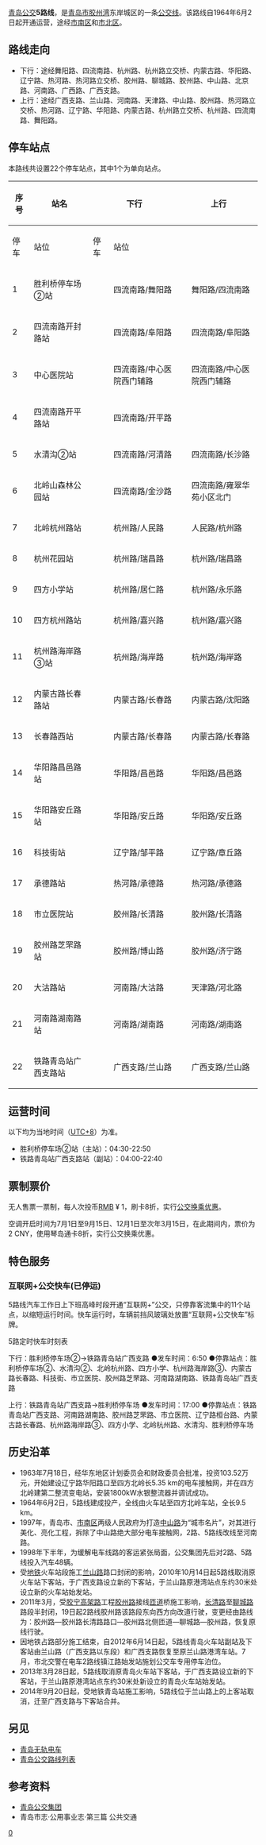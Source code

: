 {{Infobox Bus Route 
| image= [[File:SWB5106.jpg|250px]]<br />[[File:JK5109D.jpg|250px]]<br />[[File:SWB6117Q8.jpg|250px]]
| number= 5路线
| operator= [[青岛公交#青岛公交集团|公交]]市北巴士第二分公司 
| garage= 舞阳路场站
| length= 13.24 [[千米|km]]
| time= 
| start= 胜利桥停车场②站
| via= 
| end= 铁路青岛站广西支路站
| frequency= 
| Other_route= 
| vehicle= 郑州宇通ZK5105 A、ZK 5105 C<br>济南豪沃 JK5109D
| Fare= RMB ¥ 1
空调开启时2元
| Section_Fare1=
| Section_Fare2=
| compete= 
| bgcolor= green
| fontcolor= white
}}
[[青岛公交|青岛公交]]'''5路线'''，是[[青岛市|青岛市]][[胶州湾|胶州湾]]东岸城区的一条[[青岛公交路线列表|公交线]]。该路线自1964年6月2日起开通运营，途经[[市南区|市南区]]和[[市北区|市北区]]{{参|name=地图|{{cite|url=http://ditu.amap.com/search?query=5%E8%B7%AF&city=370200|title=高德地图 青岛5路|publisher=高德地图|accessdate=2016-10-17|archive-date=2016-10-18|archive-url=https://web.archive.org/web/20161018215609/http://ditu.amap.com/search?query=5%E8%B7%AF&city=370200|dead-url=no}}}}。

==路线走向==
*下行：途经舞阳路、四流南路、杭州路、杭州路立交桥、内蒙古路、华阳路、辽宁路、热河路、热河路立交桥、胶州路、聊城路、胶州路、中山路、北京路、河南路、广西路、广西支路。
*上行：途经广西支路、兰山路、河南路、天津路、中山路、胶州路、热河路立交桥、热河路、辽宁路、华阳路、内蒙古路、杭州路立交桥、杭州路、四流南路、舞阳路。 {{参|name=指南|{{cite|author=青岛公交集团有限责任公司|title=青岛市公共交通汽电车乘车指南|location=青岛|publisher=青岛出版社|date=2002-05|isbn=7543620901}}}}{{参|name=新闻网A|{{cite|url=http://news.qingdaonews.com/qingdao/2014-11/19/content_10777421.htm|title=权威版青岛公交线路站点大全出炉 出门不迷路|publisher=青岛日报-青报网|date=2014-11-19|accessdate=2016-10-13|archive-date=2020-12-20|archive-url=https://web.archive.org/web/20201220001225/http://news.qingdaonews.com/qingdao/2014-11/19/content_10777421.htm|dead-url=no}}}}{{参|name=地图}}


==停车站点==
本路线共设置22个停车站点，其中1个为单向站点。{{参|name=指南}}{{参|name=官网|{{cite|url=http://www.qdbus.com.cn/web/XianLuList2.aspx?type=5|title=智能出行 > 线路站点 > 5路|publisher=青岛公交集团网站|access-date=2016-09-12|archive-url=https://web.archive.org/web/20161018230740/http://www.qdbus.com.cn/web/XianLuList2.aspx?type=5|archive-date=2016-10-18|dead-url=yes}}}}{{参|name=新闻网|{{cite|url=http://travel.qingdaonews.com/gongjiao/5road.html|title=青岛5路公交车路线|publisher=青岛新闻网|accessdate=2016-10-17|archive-date=2018-03-14|archive-url=https://web.archive.org/web/20180314200742/http://travel.qingdaonews.com/gongjiao/5road.html|dead-url=no}}}}{{参|name=新闻网A}}

{| class="wikitable" 
!rowspan="2" |序号!!rowspan="2" |站名!!colspan="2" |下行!!colspan="2" |上行!!rowspan="2" |换乘地铁!!rowspan="2" |备注
|-
!停车!!站位!!停车!!站位
|-
|1||胜利桥停车场②站||{{QP|快下}}{{QP|tbus}}{{QP|bus}}||四流南路/舞阳路||{{QP|快上}}{{QP|tbus}}{{QP|bus}}||舞阳路/四流南路||[[胜利桥（纺织谷）站|胜利桥站]]{{QM|1i}}||
|-
|2||四流南路开封路站||{{QP|下}}{{QP|tbus}}{{QP|bus}}||四流南路/阜阳路||{{QP|上}}{{QP|tbus}}{{QP|bus}}||四流南路/阜阳路||[[开封路站|开封路站]]{{QM|1i}}||
|-
|3||中心医院站||{{QP|下}}{{QP|tbus}}{{QP|bus}}||四流南路/中心医院西门辅路||{{QP|上}}{{QP|tbus}}{{QP|bus}}||四流南路/中心医院西门辅路||||
|-
|4||四流南路开平路站||{{QP|下}}{{QP|tbus}}{{QP|bus}}||四流南路/开平路||||||||
|-
|5||水清沟②站||{{QP|快下}}{{QP|tbus}}{{QP|bus}}||四流南路/河清路||{{QP|快上}}{{QP|tbus}}{{QP|bus}}||四流南路/长沙路||[[水清沟站|水清沟站]]{{QM|1i}}||
|-
|6||北岭山森林公园站||{{QP|下}}{{QP|tbus}}{{QP|bus}}||四流南路/金沙路||{{QP|上}}{{QP|tbus}}{{QP|bus}}||四流南路/雍翠华苑小区北门||||
|-
|7||北岭杭州路站||{{QP|快下}}{{QP|tbus}}{{QP|bus}}||杭州路/人民路||{{QP|快上}}{{QP|tbus}}{{QP|bus}}||人民路/杭州路||[[北岭站|北岭站]]{{QM|1i}}||
|-
|8||杭州花园站||{{QP|下}}{{QP|tbus}}{{QP|bus}}||杭州路/瑞昌路||{{QP|上}}{{QP|tbus}}{{QP|bus}}||杭州路/瑞昌路||||
|-
|9||四方小学站||{{QP|快下}}{{QP|tbus}}{{QP|bus}}||杭州路/居仁路||{{QP|快上}}{{QP|tbus}}{{QP|bus}}||杭州路/永乐路||||
|-
|10||四方杭州路站||{{QP|下}}{{QP|tbus}}{{QP|bus}}||杭州路/嘉兴路||{{QP|上}}{{QP|tbus}}{{QP|bus}}||杭州路/嘉兴路||||
|-
|11||杭州路海岸路③站||{{QP|快下}}{{QP|tbus}}{{QP|bus}}||杭州路/海岸路||{{QP|快上}}{{QP|tbus}}{{QP|bus}}||杭州路/海岸路||||
|-
|12||内蒙古路长春路站||{{QP|快下}}{{QP|tbus}}{{QP|bus}}||内蒙古路/长春路||{{QP|快上}}{{QP|tbus}}{{QP|bus}}||内蒙古路/沈阳路||[[内蒙古路站|内蒙古路站]]{{QM|4i}}||
|-
|13||长春路西站||{{QP|下}}{{QP|tbus}}{{QP|bus}}||内蒙古路/长春路||{{QP|上}}{{QP|tbus}}{{QP|bus}}||内蒙古路/长春路||[[内蒙古路站|内蒙古路站]]{{QM|4i}}||
|-
|14||华阳路昌邑路站||{{QP|下}}{{QP|tbus}}{{QP|bus}}||华阳路/昌邑路||{{QP|上}}{{QP|tbus}}{{QP|bus}}||华阳路/昌邑路||[[昌邑路站|昌邑路站]]{{QM|4i}}||
|-
|15||华阳路安丘路站||{{QP|下}}{{QP|tbus}}{{QP|bus}}||华阳路/安丘路||{{QP|上}}{{QP|tbus}}{{QP|bus}}||华阳路/安丘路||||
|-
|16||科技街站||{{QP|快下}}{{QP|tbus}}{{QP|bus}}||辽宁路/邹平路||{{QP|快上}}{{QP|tbus}}{{QP|bus}}||辽宁路/章丘路||[[泰山路站|泰山路站]]{{QM|2i}}{{QM|4i}}||
|-
|17||承德路站||{{QP|下}}{{QP|tbus}}{{QP|bus}}||热河路/承德路||{{QP|上}}{{QP|tbus}}{{QP|bus}}||热河路/承德路||||
|-
|18||市立医院站||{{QP|快下}}{{QP|tbus}}{{QP|bus}}||胶州路/长清路||{{QP|快上}}{{QP|tbus}}{{QP|bus}}||胶州路/长清路||[[江苏路站_(青岛地铁)|江苏路站]]{{QM|1i}}{{QM|4i}}||
|-
|19||胶州路芝罘路站||{{QP|快下}}{{QP|tbus}}{{QP|bus}}||胶州路/博山路||{{QP|快上}}{{QP|tbus}}{{QP|bus}}||胶州路/济宁路||[[中山路站_(青岛地铁)|中山路站]]{{QM|1i}}||
|-
|20||大沽路站||{{QP|下}}{{QP|tbus}}{{QP|bus}}||河南路/大沽路||{{QP|上}}{{QP|tbus}}{{QP|bus}}||天津路/河北路||||
|-
|21||河南路湖南路站||{{QP|快下}}{{QP|tbus}}{{QP|bus}}||河南路/湖南路||{{QP|快上}}{{QP|tbus}}{{QP|bus}}||河南路/湖南路||||
|-
|22||铁路青岛站广西支路站||{{QP|快下}}{{QP|tbus}}{{QP|bus}}||广西支路/兰山路||{{QP|快上}}{{QP|tbus}}{{QP|bus}}||广西支路/兰山路||[[青岛站|青岛站]]{{QM|1i}}{{QM|3i}}||起讫并站
|}

==运营时间==
以下均为当地时间（[[UTC+8|UTC+8]]）为准。{{参|name=指南}}{{参|name=官网}}{{参|name=新闻网}}
*胜利桥停车场②站（主站）：04:30-22:50
*铁路青岛站广西支路站（副站）：04:00-22:40

==票制票价==
无人售票一票制，每人次投币[[人民币|RMB]] ¥ 1，刷卡8折，实行[[青岛公交#换乘优惠|公交换乘优惠]]。{{参|name=新闻网}}

空调开启时间为7月1日至9月15日、12月1日至次年3月15日，在此期间内，票价为2 CNY，使用琴岛通卡8折，实行公交换乘优惠。

==特色服务==
===互联网+公交快车(已停运)===
5路线汽车工作日上下班高峰时段开通“互联网+”公交{{QP|快}}，只停靠客流集中的11个站点，以缩短运行时间。快车运行时，车辆前挡风玻璃处放置“互联网+公交快车”标牌。{{参|{{cite|url=http://minsheng.qingdaonews.com/content/2016-01/05/content_11430230.htm|title=青岛公交开通"互联网+公交快车" 共5种方式|publisher=青岛新闻网|date=2016-01-05|accessdate=2016-09-13|archive-date=2020-05-12|archive-url=https://web.archive.org/web/20200512174333/http://minsheng.qingdaonews.com/content/2016-01/05/content_11430230.htm|dead-url=no}}}}

5路定时快车时刻表

下行：胜利桥停车场②→铁路青岛站广西支路
●发车时间：6:50
●停靠站点：胜利桥停车场②、水清沟②、北岭杭州路、四方小学、杭州路海岸路③、内蒙古路长春路、科技街、市立医院、胶州路芝罘路、河南路湖南路、铁路青岛站广西支路

上行：铁路青岛站广西支路→胜利桥停车场
●发车时间：17:00
●停靠站点：铁路青岛站广西支路、河南路湖南路、胶州路芝罘路、市立医院、辽宁路桓台路、内蒙古路长春路、杭州路海岸路③、四方小学、北岭杭州路、水清沟、胜利桥停车场

==历史沿革==
*1963年7月18日，经华东地区计划委员会和财政委员会批准，投资103.52万元，开始建设辽宁路华阳路口至四方北岭长5.35 km的电车接触网，并在四方北岭建第二整流变电站，安装1800kW水银整流器并调试成功。
*1964年6月2日，5路线建成投产，全线由火车站至四方北岭车站，全长9.5 km。
*1997年，青岛市、[[市南区|市南区]]两级人民政府为打造[[中山路_(青岛)|中山路]]为“城市名片”，对其进行美化、亮化工程，拆除了中山路绝大部分电车接触网，2路、5路线改线至河南路。
*1998年下半年，为缓解电车线路的客运紧张局面，公交集团先后对2路、5路线投入汽车48辆。
*受[[青岛地铁|地铁]]火车站段施工[[兰山路_(青岛)|兰山路]]路口封闭的影响，2010年10月14日起5路线取消原火车站下客站，于广西支路设立新的下客站，于兰山路原港湾站点东约30米处设立新的火车站始发站。{{参|{{cite|url=http://house.qingdaonews.com/content/2010-10/14/content_8524439_2.htm|title=地铁施工用十八般兵器 2路5路电车线连夜改线|date=2010-10-14|publisher=青岛新闻网-青岛晚报|author=徐美中|accessdate=2016-09-12|archive-date=2016-09-20|archive-url=https://web.archive.org/web/20160920180720/http://house.qingdaonews.com/content/2010-10/14/content_8524439_2.htm|dead-url=no}}}}
*2011年3月，受[[胶宁高架路|胶宁高架路]]工程[[胶州路_(青岛)|胶州路]]接线[[匝道|匝道]]桥施工影响，[[长清路_(青岛)|长清路]]至[[聊城路_(青岛)|聊城路]]路段半封闭，19日起2路线胶州路该路段东向西方向改道行驶，变更经由路线为：胶州路—胶州路长清路路口—胶州路北侧匝道—聊城路—胶州路，恢复原线行驶。{{参|{{cite|url=http://www.qingdaonews.com/content/2011-03/18/content_8704071.htm|title=胶州路开架快速路大桥 聊城路半封闭施工|date=2011-03-18|publisher=青岛新闻网-青岛早报|author=陈勇、高海、王友科}}}}
*因地铁占路部分施工结束，自2012年6月14日起，5路线青岛火车站副站及下客站由兰山路（广西支路以东段）和广西支路恢复至原兰山路港湾车站。{{参|{{cite|url=http://sjb.qlwb.com.cn/qlwb/content/20120612/ArticelQ02010FM.htm|title=4条公交线路14日起进行调整|date=2012-06-12|publisher=齐鲁晚报|author=蓝娜娜}}}}7月，市北交警在电车2路线镇江路始发站施划公交车专用停车泊位。{{参|{{cite|url=http://www.qingdaonews.com/content/2012-08/17/content_9374612.htm|title=胶宁高架调流增设9处港湾式车站 4干道重新划线|publisher=青岛新闻网-青岛早报|author=于顺、陈刚、栾心龙、王友科|date=2012-08-17|accessdate=2016-09-12|archive-date=2013-09-16|archive-url=https://web.archive.org/web/20130916035206/http://www.qingdaonews.com/content/2012-08/17/content_9374612.htm|dead-url=no}}}}
*2013年3月28日起，5路线取消原青岛火车站下客站，于广西支路设立新的下客站，于兰山路原港湾站点东约30米处新设立的青岛火车站始发站。{{参|{{cite|url=http://news.bandao.cn/news_html/201303/20130327/news_20130327_2104004.shtml|title=2路、5路电车改线调流|author=陈界交|publisher=半岛网-半岛都市报|date=2013-03-27|accessdate=2016-09-12|archive-date=2016-09-19|archive-url=https://web.archive.org/web/20160919191431/http://news.bandao.cn/news_html/201303/20130327/news_20130327_2104004.shtml|dead-url=no}}}}
*2014年9月20日起，受地铁青岛站施工影响，5路线位于兰山路上的上客站取消，迁至广西支路与下客站合并。{{参|{{cite|url=http://news.qingdaonews.com/qingdao/2014-09/18/content_10678931.htm|title=火车站周边周六起公交调流 地铁封闭施工|publisher=青岛新闻网-青岛早报|author=陈勇|date=2014-09-18|accessdate=2016-09-12|archive-date=2015-03-21|archive-url=https://web.archive.org/web/20150321164828/http://news.qingdaonews.com/qingdao/2014-09/18/content_10678931.htm|dead-url=no}}}}

== 另见 ==
*[[青岛无轨电车|青岛无轨电车]]
*[[青岛公交路线列表|青岛公交路线列表]]

== 参考资料 ==
{{ReflistH}}
* [http://www.qd-bus.com.cn/ 青岛公交集团]{{dead link|date=2018年5月 |bot=InternetArchiveBot |fix-attempted=yes }}
* 青岛市志·公用事业志·第三篇 公共交通
{{RefFoot}}
{{ReflistF}}
{{青岛公交路线}}
[[Category:青岛公交路线|0]]